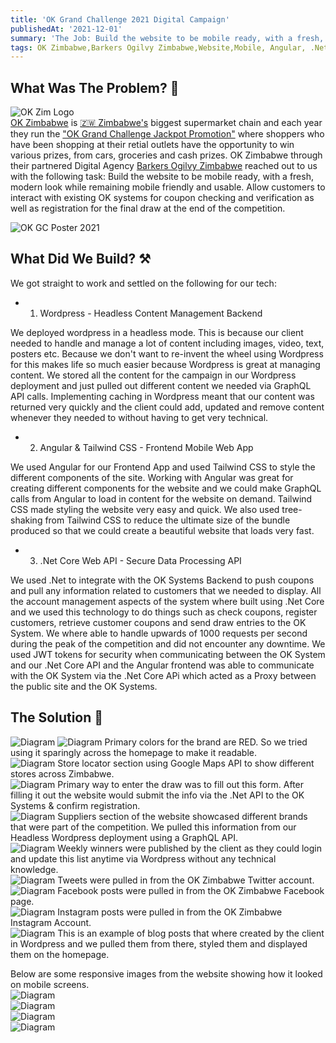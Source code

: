 ```yaml
---
title: 'OK Grand Challenge 2021 Digital Campaign'
publishedAt: '2021-12-01'
summary: 'The Job: Build the website to be mobile ready, with a fresh, modern look while remaining mobile friendly and usable. Allow customers to interact with existing OK systems for coupon checking and verification as well as registration for the final draw at the end of the competition.'
tags: OK Zimbabwe,Barkers Ogilvy Zimbabwe,Website,Mobile, Angular, .Net API, Headless, Wordpress, Tailwind CSS
---
```


## What Was The Problem? 🤔
<div class="bg-white">
<img src="/okgc-2021/Ok-Zim-Logo.png" alt="OK Zim Logo" width="auto"/><br/>

</div>
<a class="hover:text-red-600 dark:hover:text-red-500 text-red-400 decoration-red-400 pointer-mouse" rel="noopener noreferrer" target="_blank" href="https://okonline.co.zw/">OK Zimbabwe</a> is <a class="hover:text-green-600 dark:hover:text-yellow-500 text-green-400 decoration-yellow-400 pointer-mouse" rel="noopener noreferrer" target="_blank" href="https://en.wikipedia.org/wiki/Zimbabwe">🇿🇼 Zimbabwe's</a> 
biggest supermarket chain and each year they run the <a class="hover:text-white  pointer-mouse" rel="noopener noreferrer" target="_blank" href="https://www.google.com/search?q=ok+zimbabwe+grand+challenge">"OK Grand Challenge Jackpot Promotion"</a> where shoppers who have been shopping at their retial outlets have the opportunity to win various prizes, from cars, groceries and cash prizes.
OK Zimbabwe through their partnered Digital Agency <a class="hover:text-red-600 dark:hover:text-red-500 text-red-400 decoration-red-400 pointer-mouse" rel="noopener noreferrer" target="_blank" href="https://www.instagram.com/ogilvyzimbabwe/">Barkers Ogilvy Zimbabwe</a> reached out to us with the following task:
Build the website to be mobile ready, with a fresh, modern look while remaining mobile friendly and usable. Allow customers to interact with existing OK systems for coupon checking and verification as well as registration for the final draw at the end of the competition.

<img src="/okgc-2021/poster.jpg" alt="OK GC Poster 2021" width="auto"/><br/>

## What Did We Build? ⚒️

We got straight to work and settled on the following for our tech:
- 1. Wordpress - Headless Content Management Backend

We deployed wordpress in a headless mode. This is because our client needed to handle and manage a lot of content including
images, video, text, posters etc. Because we don't want to re-invent the wheel using Wordpress for this makes life so much easier
because Wordpress is great at managing content. We stored all the content for the campaign in our Wordpress deployment and just pulled
out different content we needed via GraphQL API calls. Implementing caching in Wordpress meant that our content was returned very quickly
and the client could add, updated and remove content whenever they needed to without having to get very technical.

- 2. Angular & Tailwind CSS - Frontend Mobile Web App

We used Angular for our Frontend App and used Tailwind CSS to style the different components of the site. Working with Angular was great for
creating different components for the website and we could make GraphQL calls from Angular to load in content for the website on demand. Tailwind CSS
made styling the website very easy and quick. We also used tree-shaking from Tailwind CSS to reduce the ultimate size of the bundle produced so that we could
create a beautiful website that loads very fast.

- 3. .Net Core Web API - Secure Data Processing API

We used .Net to integrate with the OK Systems Backend to push coupons and pull any information related to customers that we needed to display.
All the account management aspects of the system where built using .Net Core and we used this technology to do things such as check coupons, register customers,
retrieve customer coupons and send draw entries to the OK System. We where able to handle upwards of 1000 requests per second during the peak of the competition and
did not encounter any downtime. We used JWT tokens for security when communicating between the OK System and our .Net Core API and the Angular frontend was able to 
communicate with the OK System via the .Net Core APi which acted as a Proxy between the public site and the OK Systems.

## The Solution 🎉
<img src="/okgc-2021/1.png" alt="Diagram" width="auto"/>
<img src="/okgc-2021/2.png" alt="Diagram" width="auto"/>
Primary colors for the brand are RED. So we tried using it sparingly across the homepage to make it readable.
<br/>
<img src="/okgc-2021/3.png" alt="Diagram" width="auto"/>
Store locator section using Google Maps API to show different stores across Zimbabwe.<br/>
<img src="/okgc-2021/4.png" alt="Diagram" width="auto"/>
Primary way to enter the draw was to fill out this form. After filling it out the website would submit the info via the .Net API to the OK Systems & confirm registration.<br/>
<img src="/okgc-2021/5.png" alt="Diagram" width="auto"/>
Suppliers section of the website showcased different brands that were part of the competition. We pulled this information from our Headless Wordpress deployment using a GraphQL API.<br/>
<img src="/okgc-2021/6.png" alt="Diagram" width="auto"/>
Weekly winners were published by the client as they could login and update this list anytime via Wordpress without any technical knowledge.<br/>
<img src="/okgc-2021/8.png" alt="Diagram" width="auto"/>
Tweets were pulled in from the OK Zimbabwe Twitter account.<br/>
<img src="/okgc-2021/9.png" alt="Diagram" width="auto"/>
Facebook posts were pulled in from the OK Zimbabwe Facebook page.<br/>
<img src="/okgc-2021/10.png" alt="Diagram" width="auto"/>
Instagram posts were pulled in from the OK Zimbabwe Instagram Account.<br/>
<img src="/okgc-2021/11.png" alt="Diagram" width="auto"/>
This is an example of blog posts that where created by the client in Wordpress and we pulled them from there, styled them and displayed them on the homepage.<br/>

Below are some responsive images from the website showing how it looked on mobile screens.<br/>
<img src="/okgc-2021/7.png" alt="Diagram" width="auto"/><br/>
<img src="/okgc-2021/12.png" alt="Diagram" width="auto"/><br/>
<img src="/okgc-2021/13.png" alt="Diagram" width="auto"/><br/>
<img src="/okgc-2021/14.png" alt="Diagram" width="auto"/><br/>
